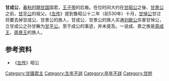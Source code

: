 '''甘成公'''，[[春秋时期|春秋时期]][[甘国|甘国]]国君，[[王子带|王子带]]的后裔。在位时间大约在[[甘昭公|甘昭公]]之後、[[甘景公|甘景公]]之前，[[甘平公|甘平公]]的祖父。《[[左传|左传]]》提到鲁昭公十二年（前530年）十月，[[甘悼公|甘悼公]]甘过将要去掉甘成公、甘景公的族人，甘成公、甘景公的族人买通[[刘献公|刘献公]]杀害甘悼公，立甘成公之孙甘鳅为[[甘平公|甘平公]]。至于成公的事迹，并未提及。一说成、景之族是[[周成王|周成王]]、[[周景王|周景王]]的族人。

{{start box}}
{{s-before|[[甘昭公|甘昭公]]}}
{{s-title|[[甘国|甘国]]国君|—}}
{{s-after|[[甘景公|甘景公]]}}
{{end box}}
==参考资料==
*《[[左传|左传]]》昭公

[[Category:甘國君主|Category:甘國君主]]

[[Category:生年不詳|Category:生年不詳]]
[[Category:卒年不詳|Category:卒年不詳]]
[[Category:甘姓|Category:甘姓]]